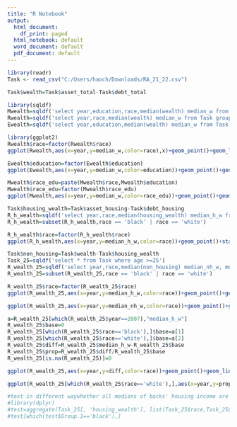 ```yaml
---
title: "R Notebook"
output:
  html_document:
    df_print: paged
  html_notebook: default
  word_document: default
  pdf_document: default
---
```



```r
library(readr)
Task <- read_csv("C:/Users/haoch/Downloads/RA_21_22.csv")
```


```r
Task$wealth=Task$asset_total-Task$debt_total
```
```r
library(sqldf)
Mwealth=sqldf('select year,education,race,median(wealth) median_w from Task group by year, race, education ')
Rwealth=sqldf('select year,race,median(wealth) median_w from Task group by year, race')
Ewealth=sqldf('select year,education,median(wealth) median_w from Task group by year, education ')
```
```r
library(ggplot2)
Rwealth$race=factor(Rwealth$race)
ggplot(Rwealth,aes(x=year,y=median_w,color=race),x)+geom_point()+geom_line()
```
```r
Ewealth$education=factor(Ewealth$education)
ggplot(Ewealth,aes(x=year,y=median_w,color=education))+geom_point()+geom_line()
```
```r
Mwealth$race_edu=paste(Mwealth$race,Mwealth$education)
Mwealth$race_edu=factor(Mwealth$race_edu)
ggplot(Mwealth,aes(x=year,y=median_w,color=race_edu))+geom_point()+geom_line()
```
```r
Task$housing_wealth=Task$asset_housing-Task$debt_housing
R_h_wealth=sqldf('select year,race,median(housing_wealth) median_h_w from Task group by year, race')
R_h_wealth=subset(R_h_wealth,race == 'black' | race == 'white')
```
```r
R_h_wealth$race=factor(R_h_wealth$race)
ggplot(R_h_wealth,aes(x=year,y=median_h_w,color=race))+geom_point()+stat_smooth(method="lm", se=FALSE,linetype='dashed')+geom_line()
```
```r
Task$non_housing=Task$wealth-Task$housing_wealth
Task_25=sqldf('select * from Task where age >=25')
R_wealth_25=sqldf('select year,race,median(non_housing) median_nh_w, median(housing_wealth) median_h_w from Task_25 group by year, race')
R_wealth_25=subset(R_wealth_25,race == 'black' | race == 'white')
```
```r
R_wealth_25$race=factor(R_wealth_25$race)
ggplot(R_wealth_25,aes(x=year,y=median_h_w,color=race))+geom_point()+geom_line()+labs(title = "median housing wealth for people>=25")
```
```r
ggplot(R_wealth_25,aes(x=year,y=median_nh_w,color=race))+geom_point()+geom_line()+labs(title = "median nonhousing wealth for people>=25")
```


```r
a=R_wealth_25[which(R_wealth_25$year==2007),"median_h_w"]
R_wealth_25$base=0
R_wealth_25[which(R_wealth_25$race=='black'),]$base=a[1]
R_wealth_25[which(R_wealth_25$race=='white'),]$base=a[2]
R_wealth_25$diff=R_wealth_25$median_h_w-R_wealth_25$base
R_wealth_25$prop=R_wealth_25$diff/R_wealth_25$base
R_wealth_25[is.na(R_wealth_25)]=0
```
```r
ggplot(R_wealth_25,aes(x=year,y=diff,color=race))+geom_point()+geom_line()+labs(title = "loss in housing wealth in terms of dollar")
```
```r
ggplot(R_wealth_25[which(R_wealth_25$race=='white'),],aes(x=year,y=prop))+geom_point()+geom_line()+labs(title = "loss in housing wealth in terms of proportion(white people)")
```

```r
#test in different waywhether all medians of backs' housing income are 0
#library(dplyr)
#test=aggregate(Task_25[, 'housing_wealth'], list(Task_25$race,Task_25$year), median)
#test[which(test$Group.1=='black'),]
```

